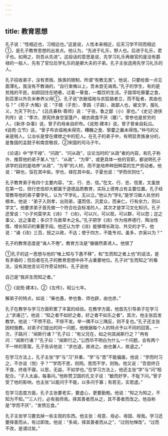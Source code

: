 ```yaml
---
---
---
```

title: 教育思想
---



孔子说：“性相近也，习相远也。”这是说，人性本来相近，后天习学不同而相远①，是孔子教育思想的出发点。他认为，“先进于礼乐，野人也。后进于礼乐，君子也。如用之，则吾从先进”。这段话的意思是说，先学习礼乐再做官的是没有爵禄的一般人，先有了官位后学礼乐的是卿大夫的子弟。孔子主张选用先学习礼乐的人。

孔子招收弟子，没有贵贱、族类的限制，所谓“有教无类”。他说，只要给我一点见面薄礼，我没有不教诲的，“自行束脩以上，吾未尝无诲焉。”孔子的学生，有的是贫贱的平民，如颜回住在陋巷，过着一箪食，一瓢饮的生活。子路常吃藜藿之食，到百里以外负米奉养父母①。孔子说“衣敝缊袍与衣狐貉者立，而不耻者，其由也与？”《苟子·大略》说：“子赣（子贡）、季路（子路），故鄙人也，被文学，服礼义，为天下列士。”《吕氏春秋·尊师》说：“子张，鲁之鄙（小）家也。”《史记·游侠列传》说：“季次、原宪终身空室蓬户，褐衣疏食不厌（餍）”。曾参也是贫穷的人，《新序·杂事》说，曾子的母亲自织布。《说苑·建本》说，曾子曾亲自耘瓜。《说苑·立节》说，“曾子布衣缊袍未得完，糟糠之食、黎藿之羹未得饱。”仲弓的父亲是贱人。公冶长是曾在缧绁之中的犯人。在孔子的弟子中，有明显贵族身分的，是鲁国的孟懿子和南宫敬叔，②宋国的司马子牛。

《论语》中“学干禄”、“问政”、“问从政”，议论当时的“从政”者的内容，和孔子称许、推荐他的弟子某人“仕”、“从政”、“为宰”，或更具体一些的官职，都说明孔子讲学的目的是培养“从政”、“为宰”的人材，而不是培养种田种菜的生产劳动者。他说：“耕也，馁在其中矣。学也，禄在其中矣。子夏也说：“学而优则仕”。

孔子教育弟子有四个主要内容，“文、行、忠、信。”在文、行、忠、信里，文虽放在第一位，但行忠信却大都属于道德品质教育，实际上德育占有主要位置。孔子经常教导他的弟子要学礼，认为“不学礼，无以立。”他认为“学礼”是学习做人处世的根本。他说：“弟子入则孝，出则弟，谨而信，汎爱众，而亲仁。行有余力，则以学文”。他要求弟子首先做一个符合社会标准的人，其次才是学习文化知识。孔子还曾说：“小子何莫学夫《诗》？《诗》，可以兴，可以观，可以群，可以怨；迩之事父，远之事君；多识于鸟兽草木之名。”孔子把学《诗》作为培养德行、陶冶性情、增长知识的重要手段。他还认为学《诗》能够增长政治、外交的才干。他说：“诵《诗》三百，授之以政，不达；使于四方，不能专对。虽多，亦奚以为？”

孔子的教育态度是“诲人不倦”。教育方法是“循循然善诱人。他很了

①孔子的这一思想与他的“唯上知与下愚不移”，和“生而知之者上也”的说法，是有矛盾的；但后者在孔子的教育思想中并不占重要地位。孔子对“生而知之”的看法，没有其他言论可作旁证材料，孔子说他

自己是“我非生而知之者。”

①《说苑·建本》。②《左传》，昭公七年。

解弟子的特点，如说：“柴也愚，参也鲁、师也辟，由也彦。”

孔子在教学与学习方面积累了丰富的经验。在教学方面，他首先引导弟子在学习上“求诸己”。他说：“知之者不如好之者，好之者不如乐之者”。其次，他主张启发教学。他说：“不愤不启，不悱不发。举一隅不以三隅反，则不复也。”孔子还主张因材施教。对弟子们提出的同一问题，他根据每个人的特点予以不同的回答。一次，子路问：“闻斯行诸？”孔子曰：“有父兄在，如之何其闻斯行之？”冉有问：“闻斯行诸？”孔子曰：“闻斯行之。”公西华不明白为什么一个问题，会有两个不一样的答案。孔子告诉他说：“求也退，故进之。由也兼人，故退之。”

在学习方法上，孔子主张“学”与“习”并重，“学”与“思”不能偏废。他说：“学而时习之，不亦说（悦）乎？”“学而不思，则罔。思而不学，则殆。他又说：“吾尝终日不食，终夜不寝，以思，无益，不如学也。”在学习方法上，他还主张“学”与“问”相配合。“子入太庙，每事问。”他称赞卫国的孔文子说：“敏而好学，不耻下问。”曾子受了他的影响，也主张“以能问于不能，以多问于寡；有若无，实若虚。”

在学习态度方面，孔子主张要老实，要虚心，更要勤勉。他说：“知之为知之，不知为不知。”“三人行，必有我师焉。择其善者而从之，其不善者而改之。他自称是“学而不厌”，“发愤忘食。”

孔子主张学习要去掉一些主观的东西。他主张：毋意、毋必、毋固、毋我。学习还要择善而从，有过即改。他说：“多闻，择其善者而从之”，“过则勿惮改”。“过而不改，是谓过矣。”